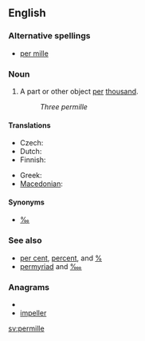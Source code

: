 {{wikipedia}}
==English==

===Alternative spellings===
* [[per mille]]

===Noun===
{{en-noun|permille}}

# A part or other object [[per]] [[thousand]].
#: ''Three permille''

====Translations====
{{trans-top|per thousand}}
* Czech: {{t+|cs|promile|n}}
* Dutch: {{t-|nl|promille}}
* Finnish: {{t-|fi|promille}}
{{trans-mid}}
* Greek: {{t|el|τοις χιλίοις|sc=Grek}}
* [[Macedonian]]: {{t|mk|промил|m|tr=promíl|sc=Cyrl|xs=Macedonian}}
{{trans-bottom}}

====Synonyms====
* [[‰]]

===See also===
* [[per cent]], [[percent]], and [[%]]
* [[permyriad]] and [[‱]]

===Anagrams===
* {{alphagram|eeillmpr}}
* [[impeller#English|impeller]]

[[sv:permille]]